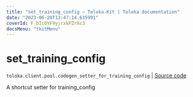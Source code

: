 ```yaml
---
title: "set_training_config — Toloka-Kit | Toloka documentation"
date: "2023-06-20T13:47:14.635991"
coverId: F_bIcOYF9yjrxkPZrXc3
docsMenu: "tkitMenu"
---
```


# set_training_config

`toloka.client.pool.codegen_setter_for_training_config` | [Source code](https://github.com/Toloka/toloka-kit/blob/v1.2.0/src/client/pool/__init__.py#L0)

A shortcut setter for training_config